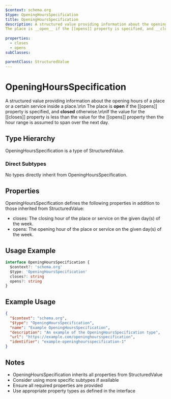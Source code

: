 ```yaml
---
$context: schema.org
$type: OpeningHoursSpecification
title: OpeningHoursSpecification
description: A structured value providing information about the opening hours of a place or a certain service inside a place.\n\n
The place is __open__ if the [[opens]] property is specified, and __closed__ otherwise.\n\nIf the value for the [[closes]] property is less than the value for the [[opens]] property then the hour range is assumed to span over the next day.
      
properties:
  - closes
  - opens
subClasses:

parentClass: StructuredValue
---
```


# OpeningHoursSpecification

A structured value providing information about the opening hours of a place or a certain service inside a place.\n\n
The place is __open__ if the [[opens]] property is specified, and __closed__ otherwise.\n\nIf the value for the [[closes]] property is less than the value for the [[opens]] property then the hour range is assumed to span over the next day.
      

## Type Hierarchy

OpeningHoursSpecification is a type of StructuredValue.

### Direct Subtypes

No types directly inherit from OpeningHoursSpecification.

## Properties

OpeningHoursSpecification defines the following properties in addition to those inherited from StructuredValue:

- closes: The closing hour of the place or service on the given day(s) of the week.
- opens: The opening hour of the place or service on the given day(s) of the week.

## Usage Example

```typescript
interface OpeningHoursSpecification {
  $context?: 'schema.org'
  $type: 'OpeningHoursSpecification'
  closes?: string
  opens?: string
}
```

## Example Usage

```json
{
  "$context": "schema.org",
  "$type": "OpeningHoursSpecification",
  "name": "Example OpeningHoursSpecification",
  "description": "An example of the OpeningHoursSpecification type",
  "url": "https://example.com/openinghoursspecification",
  "identifier": "example-openinghoursspecification-1"
}
```

## Notes

- OpeningHoursSpecification inherits all properties from StructuredValue
- Consider using more specific subtypes if available
- Ensure all required properties are provided
- Use appropriate property types as defined in the interface
